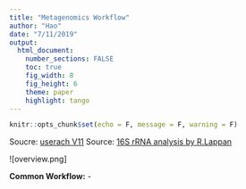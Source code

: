 ```yaml
---
title: "Metagenomics Workflow"
author: "Hao"
date: "7/11/2019"
output:   
  html_document:
    number_sections: FALSE
    toc: true
    fig_width: 8
    fig_height: 6
    theme: paper
    highlight: tango
---
```


```r
knitr::opts_chunk$set(echo = F, message = F, warning = F)
```


Soucre: [userach V11](https://drive5.com/usearch/manual/)
Source: [16S rRNA analysis by R.Lappan](https://rachaellappan.github.io/16S-analysis/)

![overview.png]

**Common Workflow:**
  - 

